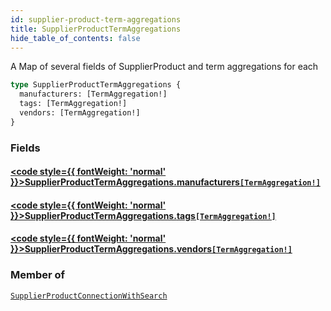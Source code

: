 ```yaml
---
id: supplier-product-term-aggregations
title: SupplierProductTermAggregations
hide_table_of_contents: false
---
```








A Map of several fields of SupplierProduct and term aggregations for each

```graphql
type SupplierProductTermAggregations {
  manufacturers: [TermAggregation!]
  tags: [TermAggregation!]
  vendors: [TermAggregation!]
}
```


### Fields

#### [<code style={{ fontWeight: 'normal' }}>SupplierProductTermAggregations.<b>manufacturers</b></code>](#)<Bullet />[`[TermAggregation!]`](/supply/api/graphql-admin/reference/objects/term-aggregation) <Badge class="secondary" text="list"/> <Badge class="secondary" text="object"/>
> 
> 

#### [<code style={{ fontWeight: 'normal' }}>SupplierProductTermAggregations.<b>tags</b></code>](#)<Bullet />[`[TermAggregation!]`](/supply/api/graphql-admin/reference/objects/term-aggregation) <Badge class="secondary" text="list"/> <Badge class="secondary" text="object"/>
> 
> 

#### [<code style={{ fontWeight: 'normal' }}>SupplierProductTermAggregations.<b>vendors</b></code>](#)<Bullet />[`[TermAggregation!]`](/supply/api/graphql-admin/reference/objects/term-aggregation) <Badge class="secondary" text="list"/> <Badge class="secondary" text="object"/>
> 
> 



### Member of

[`SupplierProductConnectionWithSearch`](/supply/api/graphql-admin/reference/objects/supplier-product-connection-with-search)  <Badge class="secondary" text="object"/>



